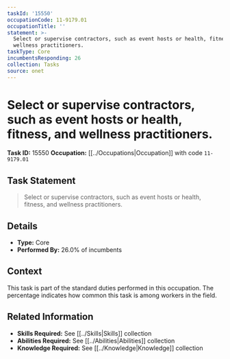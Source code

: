 ```yaml
---
taskId: '15550'
occupationCode: 11-9179.01
occupationTitle: ''
statement: >-
  Select or supervise contractors, such as event hosts or health, fitness, and
  wellness practitioners.
taskType: Core
incumbentsResponding: 26
collection: Tasks
source: onet
---
```

# Select or supervise contractors, such as event hosts or health, fitness, and wellness practitioners.

**Task ID:** 15550
**Occupation:** [[../Occupations|Occupation]] with code `11-9179.01`

## Task Statement

> Select or supervise contractors, such as event hosts or health, fitness, and wellness practitioners.

## Details

- **Type:** Core
- **Performed By:** 26.0% of incumbents

## Context

This task is part of the standard duties performed in this occupation. The percentage indicates how common this task is among workers in the field.

## Related Information

- **Skills Required:** See [[../Skills|Skills]] collection
- **Abilities Required:** See [[../Abilities|Abilities]] collection
- **Knowledge Required:** See [[../Knowledge|Knowledge]] collection
